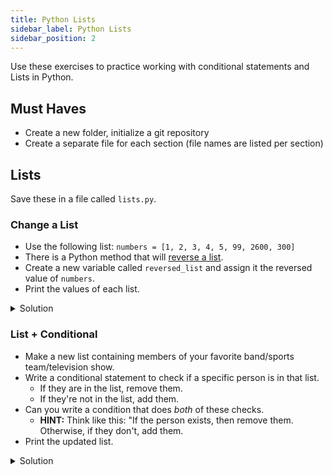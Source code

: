 ```yaml
---
title: Python Lists
sidebar_label: Python Lists
sidebar_position: 2
---
```


Use these exercises to practice working with conditional statements and Lists in Python.

## Must Haves

- Create a new folder, initialize a git repository
- Create a separate file for each section (file names are listed per section)

## Lists

Save these in a file called `lists.py`.

### Change a List

- Use the following list: `numbers = [1, 2, 3, 4, 5, 99, 2600, 300]`
- There is a Python method that will [reverse a list](https://realpython.com/python-reverse-list/).
- Create a new variable called `reversed_list` and assign it the reversed value of `numbers`.
- Print the values of each list.

<details>
<summary>Solution</summary>
```python
numbers = [1, 2, 3, 4, 5, 99, 2600, 300]

print(numbers)
numbers.reverse()
print(numbers)
```
</details>

### String to List

- Make a string with at least 6 characters.
- Make an empty list (hint: create a variable, it's value will look like an empty array in JavaScript)
- Loop through each letter in your string and for each letter in the string, append it to the empty list.
- Revese the list.
- Create a new variable that is an empty string (just like in JavaScript).
- Loop through the list, for each letter in the list, add it to the new string your created.
- Print out the new string. It should be the reversed version of the string you created. i.e. "sean" -> "neas".

<details>
<summary>Solution</summary>
```python
test_stuff = "Do rad stuff."

string_list = []
for letter in test_stuff:
    string_list.append(letter)
print(string_list)
string_list.reverse()
print(string_list)

new_string = ""
for letter in string_list:
    new_string += letter
print(new_string)
```
</details>

### List + Conditional

- Make a new list containing members of your favorite band/sports team/television show.
- Write a conditional statement to check if a specific person is in that list.
  - If they are in the list, remove them.
  - If they're not in the list, add them.
- Can you write a condition that does _both_ of these checks.
  - **HINT:** Think like this: "If the person exists, then remove them. Otherwise, if they don't, add them.
- Print the updated list.

<details>
<summary>Solution</summary>
```python
power_rangers = [
    "Jason",
    "Trini",
    "Zack",
    "Kim",
    "Billy",
    "Tommy"
]

print(power_rangers)
if "Tommy" in power_rangers:
    power_rangers.remove("Tommy")
    print(power_rangers)
else:
    print("IT'S MORPHIN TIME!")
```
</details>
